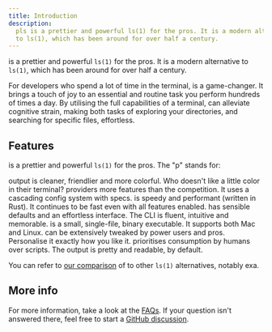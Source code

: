 ```yaml
---
title: Introduction
description:
  pls is a prettier and powerful ls(1) for the pros. It is a modern alternative
  to ls(1), which has been around for over half a century.
---
```



<Pls /> is a prettier and powerful `ls(1)` for the pros. It is a modern
alternative to `ls(1)`, which has been around for over half a century.

For developers who spend a lot of time in the terminal, <Pls /> is a
game-changer. It brings a touch of joy to an essential and routine task you
perform hundreds of times a day. By utilising the full capabilities of a
terminal, <Pls /> can alleviate cognitive strain, making both tasks of exploring
your directories, and searching for specific files, effortless.

## Features

<Pls /> is a prettier and powerful `ls(1)` for the pros. The "p" stands for:

<CardGrid>
  <Card title="Pretty" icon="star">
    <Pls /> output is cleaner, friendlier and more colorful. Who doesn't like a
    little color in their terminal?
  </Card>
  <Card title="Powerful" icon="information">
    <Pls /> providers more features than the competition. It uses a cascading
    config system with specs.
  </Card>
  <Card title="Performant" icon="rocket">
    <Pls /> is speedy and performant (written in Rust). It continues to be fast
    even with all features enabled.
  </Card>
  <Card title="Practical" icon="approve-check">
    <Pls /> has sensible defaults and an effortless interface. The CLI is
    fluent, intuitive and memorable.
  </Card>
  <Card title="Petite" icon="magnifier">
    <Pls /> is a small, single-file, binary executable. It supports both Mac and
    Linux.
  </Card>
  <Card title="Pliable" icon="setting">
    <Pls /> can be extensively tweaked by power users and pros. Personalise it
    exactly how you like it.
  </Card>
  <Card title="Personable" icon="puzzle">
    <Pls /> prioritises consumption by humans over scripts. The output is pretty
    and readable, by default.
  </Card>
</CardGrid>

You can refer to [our comparison](/about/comparison/) of <Pls /> to other
`ls(1)` alternatives, notably exa.

## More info

For more information, take a look at the [FAQs](/about/faq/). If your question
isn't answered there, feel free to start a
[GitHub discussion](https://github.com/pls-rs/pls/discussions).
